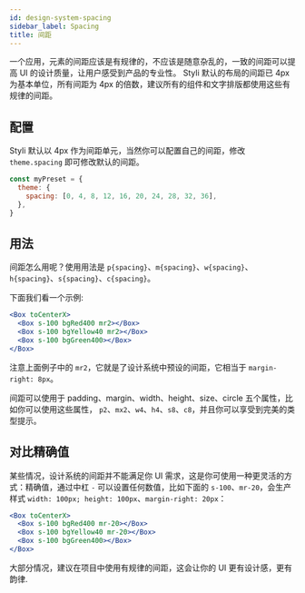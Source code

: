 ```yaml
---
id: design-system-spacing
sidebar_label: Spacing
title: 间距
---
```


一个应用，元素的间距应该是有规律的，不应该是随意杂乱的，一致的间距可以提高 UI 的设计质量，让用户感受到产品的专业性。
Styli 默认的布局的间距已 4px 为基本单位，所有间距为 4px 的倍数，建议所有的组件和文字排版都使用这些有规律的间距。

## 配置

Styli 默认以 4px 作为间距单元，当然你可以配置自己的间距，修改 `theme.spacing` 即可修改默认的间距。

```jsx
const myPreset = {
  theme: {
    spacing: [0, 4, 8, 12, 16, 20, 24, 28, 32, 36],
  },
}
```

## 用法

间距怎么用呢？使用用法是 `p{spacing}`、`m{spacing}`、`w{spacing}`、`h{spacing}`、`s{spacing}`、`c{spacing}`。

下面我们看一个示例:

```jsx live
<Box toCenterX>
  <Box s-100 bgRed400 mr2></Box>
  <Box s-100 bgYellow40 mr2></Box>
  <Box s-100 bgGreen400></Box>
</Box>
```

注意上面例子中的 `mr2`，它就是了设计系统中预设的间距，它相当于 `margin-right: 8px`。

间距可以使用于 padding、margin、width、height、size、circle 五个属性，比如你可以使用这些属性， `p2`、`mx2`、`w4`、`h4`、`s8`、`c8`，并且你可以享受到完美的类型提示。

## 对比精确值

某些情况，设计系统的间距并不能满足你 UI 需求，这是你可使用一种更灵活的方式：精确值，通过中杠 `-` 可以设置任何数值，比如下面的 `s-100`、`mr-20`，会生产样式 `width: 100px; height: 100px`、`margin-right: 20px`：

```jsx live
<Box toCenterX>
  <Box s-100 bgRed400 mr-20></Box>
  <Box s-100 bgYellow40 mr-20></Box>
  <Box s-100 bgGreen400></Box>
</Box>
```

大部分情况，建议在项目中使用有规律的间距，这会让你的 UI 更有设计感，更有韵律.
